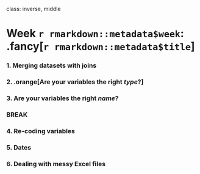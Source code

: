 
class: inverse, middle

# Week `r rmarkdown::metadata$week`: .fancy[`r rmarkdown::metadata$title`]

### 1. Merging datasets with joins
### 2. .orange[Are your variables the right _type_?]
### 3. Are your variables the right _name_?

### BREAK

### 4. Re-coding variables
### 5. Dates
### 6. Dealing with messy Excel files
